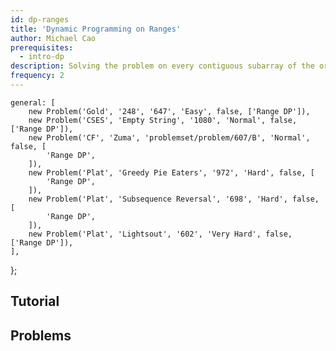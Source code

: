 ```yaml
---
id: dp-ranges
title: 'Dynamic Programming on Ranges'
author: Michael Cao
prerequisites:
  - intro-dp
description: Solving the problem on every contiguous subarray of the original array.
frequency: 2
---
```



	general: [
		new Problem('Gold', '248', '647', 'Easy', false, ['Range DP']),
		new Problem('CSES', 'Empty String', '1080', 'Normal', false, ['Range DP']),
		new Problem('CF', 'Zuma', 'problemset/problem/607/B', 'Normal', false, [
			'Range DP',
		]),
		new Problem('Plat', 'Greedy Pie Eaters', '972', 'Hard', false, [
			'Range DP',
		]),
		new Problem('Plat', 'Subsequence Reversal', '698', 'Hard', false, [
			'Range DP',
		]),
		new Problem('Plat', 'Lightsout', '602', 'Very Hard', false, ['Range DP']),
	],
};

<!-- https://codeforces.com/contest/1312/problem/E -->

## Tutorial

<IncompleteSection />

## Problems

<Problems problems={problems.general} />

<!-- - TC SRM 787 500 -->
